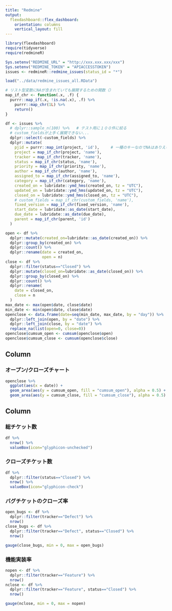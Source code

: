 ---
title: "Redmine"
output: 
  flexdashboard::flex_dashboard:
    orientation: columns
    vertical_layout: fill
---

```{r setup, include=FALSE}
library(flexdashboard)
require(tidyverse)
require(redmineR)
```

```{r, eval=FALSE}
Sys.setenv("REDMINE_URL" = "http://xxx.xxx.xxx/xxx")
Sys.setenv("REDMINE_TOKEN" = "APIACCESSTOKEN")
issues <- redmineR::redmine_issues(status_id = "*")
```

```{r}
load("../data/redmine_issues_all.RData")
```


```{r load-data, context="data"}
# リスト型変数にNAが含まれていても展開するための関数（）
map_if_chr <- function(.x, .f) {
  purrr::map_if(.x, !is.na(.x), .f) %>% 
    purrr::map_chr(1L) %>% 
    return()
}

df <- issues %>% 
  # dplyr::sample_n(100) %>%   # テスト用に１００件に絞る
  # custom_fieldsが上手く展開できない...
  dplyr::select(-custom_fields) %>% 
  dplyr::mutate(
    pjid = purrr::map_int(project, 'id'),     # 一種のキーなのでNAはありえない
    project = map_if_chr(project, 'name'),
    tracker = map_if_chr(tracker, 'name'),
    status = map_if_chr(status, 'name'),
    priority = map_if_chr(priority, 'name'),
    author = map_if_chr(author, 'name'),
    assigned_to = map_if_chr(assigned_to, 'name'),
    category = map_if_chr(category, 'name'),
    created_on = lubridate::ymd_hms(created_on, tz = "UTC"),
    updated_on = lubridate::ymd_hms(updated_on, tz = "UTC"),
    closed_on = lubridate::ymd_hms(closed_on, tz = "UTC"),
    # custom_fields = map_if_chr(custom_fields, 'name'),
    fixed_version = map_if_chr(fixed_version, 'name'),
    start_date = lubridate::as_date(start_date),
    due_date = lubridate::as_date(due_date),
    parent = map_if_chr(parent, 'id')
  )
```

```{r create-openclose, context="data"}
open <- df %>% 
  dplyr::mutate(created_on=lubridate::as_date(created_on)) %>% 
  dplyr::group_by(created_on) %>% 
  dplyr::count() %>% 
  dplyr::rename(date = created_on,
                open = n)
close <- df %>% 
  dplyr::filter(status=="Closed") %>%
  dplyr::mutate(closed_on=lubridate::as_date(closed_on)) %>% 
  dplyr::group_by(closed_on) %>% 
  dplyr::count() %>% 
  dplyr::rename(
    date = closed_on,
    close = n
  )
max_date <- max(open$date, close$date)
min_date <- min(open$date, close$date)
openclose <- data.frame(date=seq(min_date, max_date, by = "day")) %>% 
  dplyr::left_join(open, by = "date") %>%
  dplyr::left_join(close, by = "date") %>% 
  replace_na(list(open=0, close=0))
openclose$cumsum_open <- cumsum(openclose$open)
openclose$cumsum_close <- cumsum(openclose$close)
```

Column {data-width=650}
-----------------------------------------------------------------------

### オープン/クローズチャート

```{r, fig.width=6, fig.height=4}
openclose %>% 
  ggplot(aes(x = date)) +
  geom_area(aes(y = cumsum_open, fill = "cumsum_open"), alpha = 0.5) +
  geom_area(aes(y = cumsum_close, fill = "cumsum_close"), alpha = 0.5)
```

Column {data-width=350}
-----------------------------------------------------------------------

### 総チケット数

```{r}
df %>% 
  nrow() %>% 
  valueBox(icon="glyphicon-unchecked")
```

### クローズチケット数

```{r}
df %>% 
  dplyr::filter(status=="Closed") %>% 
  nrow() %>% 
  valueBox(icon="glyphicon-check")
```

### バグチケットのクローズ率

```{r}
open_bugs <- df %>% 
  dplyr::filter(tracker=="Defect") %>% 
  nrow()
close_bugs <- df %>% 
  dplyr::filter(tracker=="Defect", status=="Closed") %>% 
  nrow()

gauge(close_bugs, min = 0, max = open_bugs)
```

### 機能実装率

```{r}
nopen <- df %>% 
  dplyr::filter(tracker=="Feature") %>% 
  nrow()
nclose <- df %>% 
  dplyr::filter(tracker=="Feature", status=="Closed") %>% 
  nrow()

gauge(nclose, min = 0, max = nopen)
```
